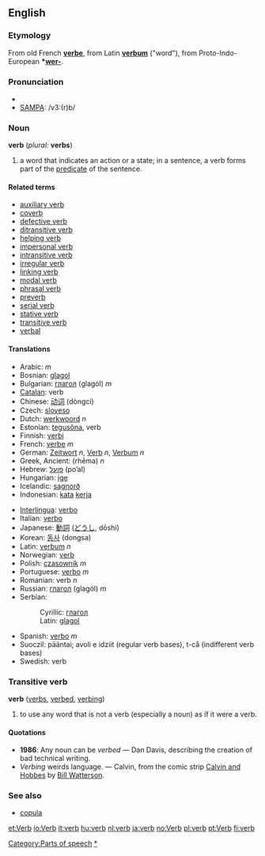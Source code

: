 {{see|Verb}}
==English==

===Etymology===
From old French '''[[verbe]]''', from Latin '''[[verbum]]''' ("word"), from Proto-Indo-European '''*[[wer-]]'''.

===Pronunciation===
*{{IPA|/vɜː(r)b/}}
*[[w:SAMPA|SAMPA]]: /v3:(r)b/

===Noun===
'''verb''' (''plural:'' '''verbs''')

#{{grammar}} a word that indicates an action or a state; in a sentence, a verb forms part of the [[predicate]] of the sentence.

====Related terms====
*[[auxiliary verb]]
*[[coverb]]
*[[defective verb]]
*[[ditransitive verb]]
*[[helping verb]]
*[[impersonal verb]]
*[[intransitive verb]]
*[[irregular verb]]
*[[linking verb]]
*[[modal verb]]
*[[phrasal verb]]
*[[preverb]]
*[[serial verb]]
*[[stative verb]]
*[[transitive verb]]
*[[verbal]]

====Translations====
{{top}}
*Arabic: {{ARchar|[[فعل]]}} {{IPAchar|(féʕal)}} ''m''
*Bosnian: [[glagol#Bosnian|glagol]] {{m}}
*Bulgarian: [[глагол]] (glagól) ''m''
*[[Catalan]]: verb
*Chinese: [[动词]] (dòngcí)
*Czech: [[sloveso]]
*Dutch: [[werkwoord]] ''n''
*Estonian: [[tegusõna]], verb
*Finnish: [[verbi]]
*French: [[verbe]] ''m''
*German: [[Zeitwort]] ''n'', [[Verb]] ''n'', [[Verbum]] ''n''
*Greek, Ancient: {{IPAchar|[[ῥῆμα]]}} (rhēma) ''n''
*Hebrew: [[פועל]] (po’al)
*Hungarian: [[ige]]
*Icelandic: [[sagnorð]]
*Indonesian: [[kata]] [[kerja]]
{{mid}}
*[[Interlingua]]: [[verbo]]
*Italian: [[verbo]]
*Japanese: [[動詞]] ([[どうし]], dōshi)
*Korean: [[동사]] (dongsa)
*Latin: [[verbum]] ''n''
*Norwegian: [[:no:verb|verb]]
*Polish: [[czasownik]] ''m''
*Portuguese: [[verbo]] ''m''
*Romanian: verb ''n''
*Russian: [[глагол]] (glagól) ''m''
*Serbian:
*:Cyrillic: [[глагол#Serbian|глагол]] {{m}}
*:Latin: [[glagol#Serbian|glagol]] {{m}}
*Spanish: [[verbo]] ''m''
*Suoczil: pääntai; avoli e idziit (regular verb bases), t-cå (indifferent verb bases)
*Swedish: verb
{{bottom}}

===Transitive verb===
'''verb''' ([[verbs]], [[verbed]], [[verbing]])

#{{colloquial}} to use any word that is not a verb (especially a noun) as if it were a verb.

====Quotations====
* '''1986''': Any noun can be ''verbed'' — Dan Davis, describing the creation of bad technical writing.
* ''Verbing'' weirds language. — Calvin, from the comic strip [[w:Calvin and Hobbes|Calvin and Hobbes]] by [[w:Bill Watterson|Bill Watterson]].

===See also===
*[[copula]]

[[Category:Parts of speech]]
[[Category:Verbs|*]]

[[et:Verb]]
[[io:Verb]]
[[it:verb]]
[[hu:verb]]
[[nl:verb]]
[[ja:verb]]
[[no:Verb]]
[[pl:verb]]
[[pt:Verb]]
[[fi:verb]]